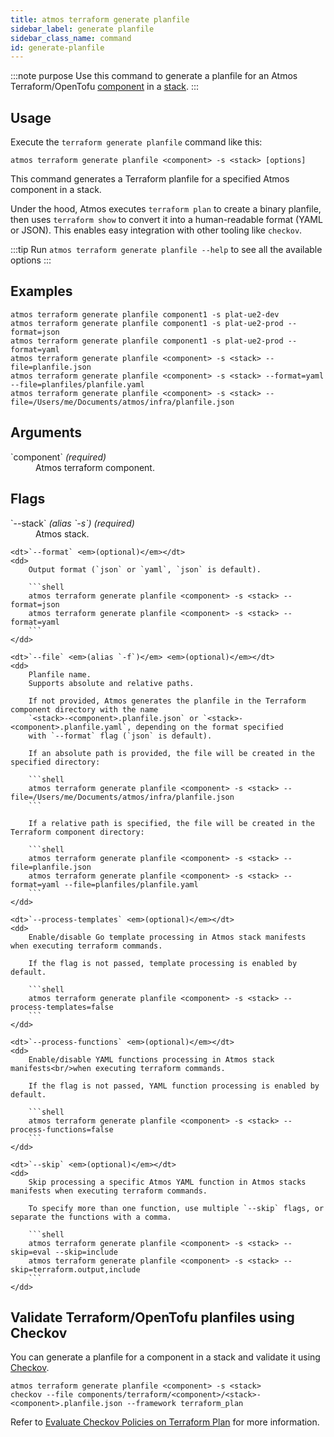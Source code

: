 ```yaml
---
title: atmos terraform generate planfile
sidebar_label: generate planfile
sidebar_class_name: command
id: generate-planfile
---
```


:::note purpose
Use this command to generate a planfile for an Atmos Terraform/OpenTofu [component](/core-concepts/components) in a [stack](/core-concepts/stacks).
:::

<Screengrab title="atmos terraform generate planfile --help" slug="atmos-terraform-generate-planfile--help" />

## Usage

Execute the `terraform generate planfile` command like this:

```shell
atmos terraform generate planfile <component> -s <stack> [options]
```

This command generates a Terraform planfile for a specified Atmos component in a stack.

Under the hood, Atmos executes `terraform plan` to create a binary planfile, then uses `terraform show` to convert it into a human-readable format (YAML or JSON). This enables easy integration with other tooling like `checkov`.

:::tip
Run `atmos terraform generate planfile --help` to see all the available options
:::

## Examples

```shell
atmos terraform generate planfile component1 -s plat-ue2-dev
atmos terraform generate planfile component1 -s plat-ue2-prod --format=json
atmos terraform generate planfile component1 -s plat-ue2-prod --format=yaml
atmos terraform generate planfile <component> -s <stack> --file=planfile.json
atmos terraform generate planfile <component> -s <stack> --format=yaml --file=planfiles/planfile.yaml
atmos terraform generate planfile <component> -s <stack> --file=/Users/me/Documents/atmos/infra/planfile.json
```

## Arguments

<dl>
    <dt>`component` <em>(required)</em></dt>
    <dd>
        Atmos terraform component.
    </dd>
</dl>

## Flags

<dl>
    <dt>`--stack` <em>(alias `-s`)</em> <em>(required)</em></dt>
    <dd>
        Atmos stack.
    </dd>

    <dt>`--format` <em>(optional)</em></dt>
    <dd>
        Output format (`json` or `yaml`, `json` is default).

        ```shell
        atmos terraform generate planfile <component> -s <stack> --format=json
        atmos terraform generate planfile <component> -s <stack> --format=yaml
        ```
    </dd>

    <dt>`--file` <em>(alias `-f`)</em> <em>(optional)</em></dt>
    <dd>
        Planfile name.
        Supports absolute and relative paths.

        If not provided, Atmos generates the planfile in the Terraform component directory with the name
        `<stack>-<component>.planfile.json` or `<stack>-<component>.planfile.yaml`, depending on the format specified
        with `--format` flag (`json` is default).

        If an absolute path is provided, the file will be created in the specified directory:

        ```shell
        atmos terraform generate planfile <component> -s <stack> --file=/Users/me/Documents/atmos/infra/planfile.json
        ```

        If a relative path is specified, the file will be created in the Terraform component directory:

        ```shell
        atmos terraform generate planfile <component> -s <stack> --file=planfile.json
        atmos terraform generate planfile <component> -s <stack> --format=yaml --file=planfiles/planfile.yaml
        ```
    </dd>

    <dt>`--process-templates` <em>(optional)</em></dt>
    <dd>
        Enable/disable Go template processing in Atmos stack manifests when executing terraform commands.

        If the flag is not passed, template processing is enabled by default.

        ```shell
        atmos terraform generate planfile <component> -s <stack> --process-templates=false
        ```
    </dd>

    <dt>`--process-functions` <em>(optional)</em></dt>
    <dd>
        Enable/disable YAML functions processing in Atmos stack manifests<br/>when executing terraform commands.

        If the flag is not passed, YAML function processing is enabled by default.

        ```shell
        atmos terraform generate planfile <component> -s <stack> --process-functions=false
        ```
    </dd>

    <dt>`--skip` <em>(optional)</em></dt>
    <dd>
        Skip processing a specific Atmos YAML function in Atmos stacks manifests when executing terraform commands.

        To specify more than one function, use multiple `--skip` flags, or separate the functions with a comma.

        ```shell
        atmos terraform generate planfile <component> -s <stack> --skip=eval --skip=include
        atmos terraform generate planfile <component> -s <stack> --skip=terraform.output,include
        ```
    </dd>
</dl>

## Validate Terraform/OpenTofu planfiles using Checkov

You can generate a planfile for a component in a stack and validate it using [Checkov](https://www.checkov.io/).

```shell
atmos terraform generate planfile <component> -s <stack>
checkov --file components/terraform/<component>/<stack>-<component>.planfile.json --framework terraform_plan
```

Refer to [Evaluate Checkov Policies on Terraform Plan](https://www.checkov.io/7.Scan%20Examples/Terraform%20Plan%20Scanning.html)
for more information.
